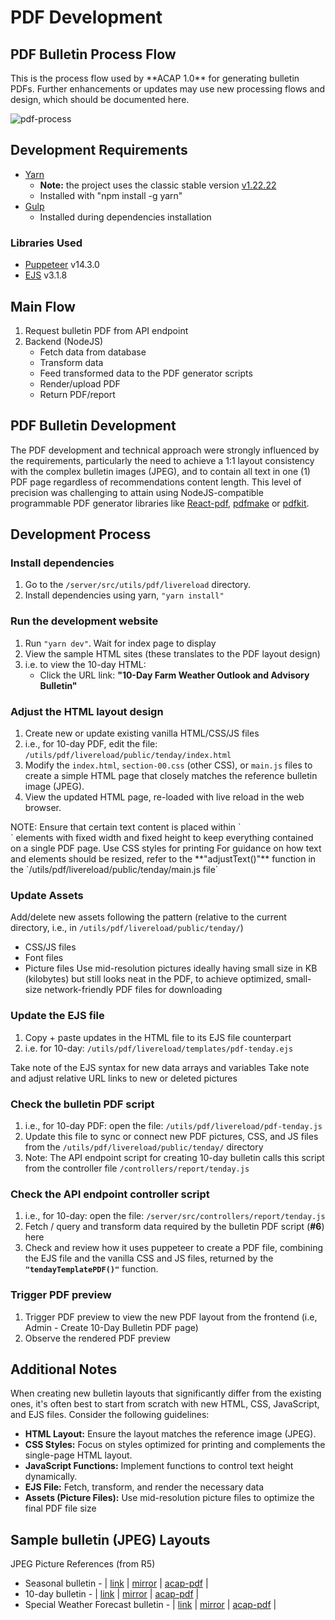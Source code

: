 
# PDF Development

## PDF Bulletin Process Flow

<Callout type="warning">
This is the process flow used by **ACAP 1.0** for generating bulletin PDFs. Further enhancements or updates may use new processing flows and design, which should be documented here.
</Callout>

![pdf-process](https://raw.githubusercontent.com/acaptutorials/acaptutorials.github.io/assets/images/pdf_development_process.png)

## Development Requirements

- [Yarn](https://yarnpkg.com/)
   - **Note:** the project uses the classic stable version [v1.22.22](https://classic.yarnpkg.com/lang/en/docs/install/#windows-stable)
   - Installed with "npm install -g yarn"
- [Gulp](https://gulpjs.com/)
   - Installed during dependencies installation


### Libraries Used

- [Puppeteer](https://pptr.dev/) v14.3.0
- [EJS](https://ejs.co/) v3.1.8

## Main Flow

1. Request bulletin PDF from API endpoint
2. Backend (NodeJS)
   - Fetch data from database
   - Transform data
   - Feed transformed data to the PDF generator scripts
   - Render/upload PDF
   - Return PDF/report

## PDF Bulletin Development

The PDF development and technical approach were strongly influenced by the requirements, particularly the need to achieve a 1:1 layout consistency with the complex bulletin images (JPEG), and to contain all text in one (1) PDF page regardless of recommendations content length. This level of precision was challenging to attain using NodeJS-compatible programmable PDF generator libraries like [React-pdf](https://react-pdf.org/), [pdfmake](https://www.npmjs.com/package/pdfmake) or [pdfkit](https://pdfkit.org/).

## Development Process

<Steps>

### Install dependencies

<FileTree>
  <FileTree.Folder name="server" defaultOpen>
    <FileTree.Folder name="src" defaultOpen>
      <FileTree.Folder name="utils" defaultOpen>
        <FileTree.Folder name="pdf" defaultOpen>
          <FileTree.Folder name="livereload" defaultOpen>
            <FileTree.Folder name="public">
              <FileTree.Folder name="common" />
              <FileTree.Folder name="seasonal">
                <FileTree.File name="index.html" />
              </FileTree.Folder>
              <FileTree.Folder name="special-signal">
                <FileTree.File name="index.html" />
              </FileTree.Folder>
              <FileTree.Folder name="tenday">
                <FileTree.File name="index.html" />
              </FileTree.Folder>
            </FileTree.Folder>
            <FileTree.Folder name="templates">
              <FileTree.File name="pdf-seasonal.ejs" />
              <FileTree.File name="pdf-special-signal.ejs" />
              <FileTree.File name="pdf-tenday.ejs" />
            </FileTree.Folder>
          </FileTree.Folder>
        </FileTree.Folder>
      </FileTree.Folder>
    </FileTree.Folder>
  </FileTree.Folder>
</FileTree>

1. Go to the `/server/src/utils/pdf/livereload` directory.
2. Install dependencies using yarn, `"yarn install"`

### Run the development website

1. Run `"yarn dev"`. Wait for index page to display
2. View the sample HTML sites (these translates to the PDF layout design)
3. i.e. to view the 10-day HTML:
   - Click the URL link: **"10-Day Farm Weather Outlook and Advisory Bulletin"**

### Adjust the HTML layout design

1. Create new or update existing vanilla HTML/CSS/JS files
2. i.e., for 10-day PDF, edit the file: `/utils/pdf/livereload/public/tenday/index.html`
3. Modify the `index.html`, `section-00.css` (other CSS), or `main.js` files to create a simple HTML page that closely matches the reference bulletin image (JPEG).
4. View the updated HTML page, re-loaded with live reload in the web browser.

<Callout type="info">
NOTE: Ensure that certain text content is placed within `<div>` elements with fixed width and fixed height to keep everything contained on a single PDF page.
Use CSS styles for printing
</Callout>

<Callout>
For guidance on how text and elements should be resized, refer to the **"adjustText()"** function in the `/utils/pdf/livereload/public/tenday/main.js file`
</Callout>

### Update Assets

Add/delete new assets following the pattern (relative to the current directory, i.e., in `/utils/pdf/livereload/public/tenday/`)

- CSS/JS files
- Font files
- Picture files
   <Callout>
   Use mid-resolution pictures ideally having small size in KB (kilobytes) but still looks neat in the PDF, to achieve optimized, small-size network-friendly PDF files for downloading
   </Callout>

### Update the EJS file

1. Copy + paste updates in the HTML file to its EJS file counterpart
2. i.e. for 10-day: `/utils/pdf/livereload/templates/pdf-tenday.ejs`

<Callout type="info">
Take note of the EJS syntax for new data arrays and variables
Take note and adjust relative URL links to new or deleted pictures
</Callout>

### Check the bulletin PDF script

1. i.e., for 10-day PDF: open the file: `/utils/pdf/livereload/pdf-tenday.js`
2. Update this file to sync or connect new PDF pictures, CSS, and JS files from the `/utils/pdf/livereload/public/tenday/` directory
3. Note: The API endpoint script for creating 10-day bulletin calls this script from the controller file `/controllers/report/tenday.js`

### Check the API endpoint controller script

1. i.e., for 10-day: open the file: `/server/src/controllers/report/tenday.js`
2. Fetch / query and transform data required by the bulletin PDF script (**#6**) here
3. Check and review how it uses puppeteer to create a PDF file, combining the EJS file and the vanilla CSS and JS files, returned by the **`"tendayTemplatePDF()"`** function.

### Trigger PDF preview

1. Trigger PDF preview to view the new PDF layout from the frontend (i.e, Admin - Create 10-Day Bulletin PDF page)
2. Observe the rendered PDF preview

</Steps>

## Additional Notes

When creating new bulletin layouts that significantly differ from the existing ones, it's often best to start from scratch with new HTML, CSS, JavaScript, and EJS files. Consider the following guidelines:

- **HTML Layout:** Ensure the layout matches the reference image (JPEG).
- **CSS Styles:** Focus on styles optimized for printing and complements the single-page HTML layout.
- **JavaScript Functions:** Implement functions to control text height dynamically.
- **EJS File:** Fetch, transform, and render the necessary data
- **Assets (Picture Files):** Use mid-resolution picture files to optimize the final PDF file size

## Sample bulletin (JPEG) Layouts

JPEG Picture References (from R5)

- Seasonal bulletin - | [link](https://www.facebook.com/daamiarfo5/photos/pb.100081488360994.-2207520000/1592305051122245/?type=3) | [mirror](https://raw.githubusercontent.com/acaptutorials/acaptutorials.github.io/assets/images/pdf_development_seasonal_picture_layout.png) | [acap-pdf](/files/pdf_development_seasonal_acap.pdf) |
- 10-day bulletin - | [link](https://www.facebook.com/photo.php?fbid=300180632708213&set=pb.100081488360994.-2207520000&type=3) | [mirror](https://raw.githubusercontent.com/acaptutorials/acaptutorials.github.io/assets/images/pdf_development_10day_picture_layout.png) | [acap-pdf](/files/pdf_development_10day_acap.pdf) |
- Special Weather Forecast bulletin - | [link](https://www.facebook.com/photo.php?fbid=329712193088390&set=pb.100081488360994.-2207520000&type=3) | [mirror](https://raw.githubusercontent.com/acaptutorials/acaptutorials.github.io/assets/images/pdf_development_cyclone_picture_layout.png) | [acap-pdf](/files/pdf_development_cyclone_acap.pdf) |